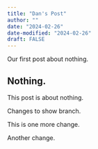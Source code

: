```yaml
---
title: "Dan's Post"
author: ""
date: "2024-02-26"
date-modified: "2024-02-26"
draft: FALSE
---
```


Our first post about nothing.

## Nothing.


This post is about nothing.


Changes to show branch.

This is one more change.

Another change.
